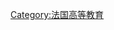 {{Navbox
| name   = 法国建筑学校
| title  = 法国建筑学校
| bodyclass = hlist
| titlestyle = 
| groupstyle = text-align: center;
| above = 
| image  = 

| group1 = [[法兰西岛]]
| list1  =
* [[巴黎-美丽城国立高等建筑学校|巴黎-美丽城]]
* [[巴黎-拉维莱特国立高等建筑学校|巴黎-拉维莱特]]
* [[巴黎-马拉盖国立高等建筑学校|巴黎-马拉盖]]
* [[巴黎-塞纳河谷国立高等建筑学校|巴黎-塞纳河谷]]
* [[东巴黎城市与土地建筑学校|巴黎-东]]
* [[凡尔赛国立高等建筑学校|凡尔赛]]
* [[建筑专门学校]]（私立）

| group2 = 外省
| list2  =
* [[波尔多国立高等建筑与景观学校|波尔多]]
* [[布列塔尼国立高等建筑学校|布列塔尼]]
* [[克莱蒙费朗国立高等建筑学校|克莱蒙费朗]]
* [[格勒诺布尔国立高等建筑学校|格勒诺布尔]]
* [[法国国立高等里尔建筑景观学院|里尔]]
* [[里昂国立高等建筑学校|里昂]]
* [[马赛]]
* [[蒙彼利埃]]
* [[南特]]
* [[南锡国立高等建筑学校|南锡]]
* [[诺曼底]]
* [[圣埃蒂安]]
* [[斯特拉斯堡国立高等建筑学校|斯特拉斯堡]]
* [[图卢兹]]
* [[国立斯特拉斯堡应用科学学院|斯特拉斯堡 INSA]]


| below = 
| belowstyle = 
}}
<noinclude>
{{collapsible option}}
[[Category:法国高等教育]]
</noinclude>